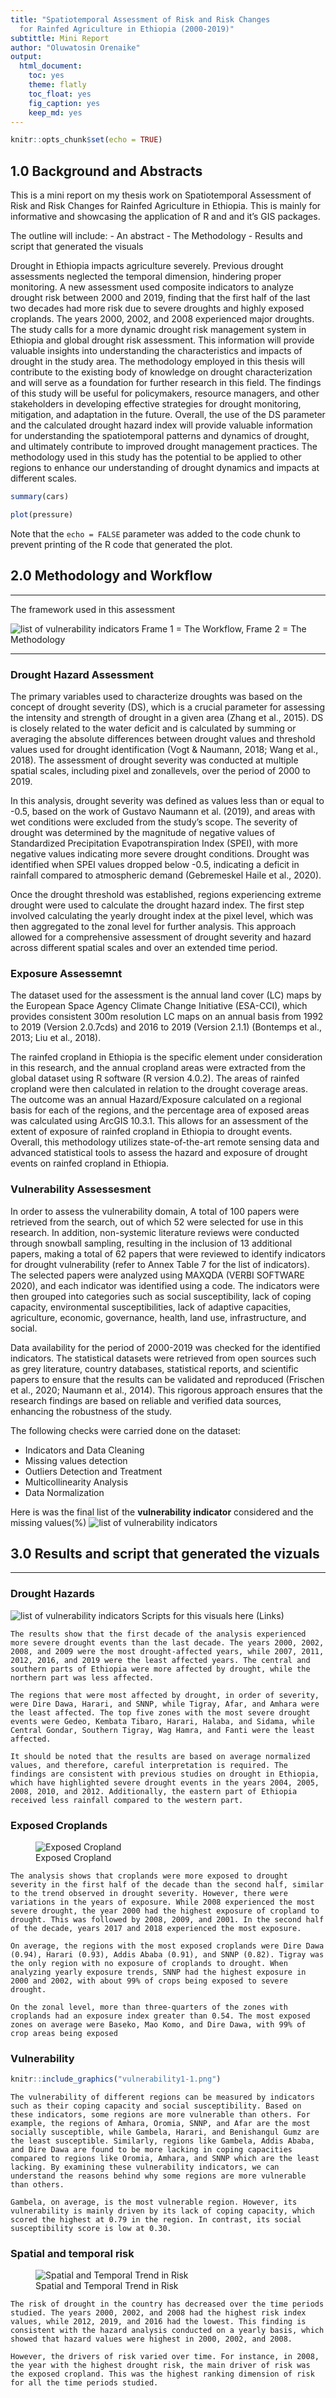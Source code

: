 ```yaml
---
title: "Spatiotemporal Assessment of Risk and Risk Changes 
  for Rainfed Agriculture in Ethiopia (2000-2019)"
subtittle: Mini Report
author: "Oluwatosin Orenaike"
output: 
  html_document: 
    toc: yes
    theme: flatly
    toc_float: yes
    fig_caption: yes
    keep_md: yes
---
```


```{=html}
<style>
.bold-hr {
    border: none;
    border-top: 3px solid black;
    color: black;
    text-align: center;
    font-weight: bold;
}
.normal-hr {
    border: none;
    border-top: 1px solid black;
    color: black;
    text-align: center;
}
</style>
```
<!-- <hr class="bold-hr"> -->

<!-- <hr class="normal-hr"> -->

```r
knitr::opts_chunk$set(echo = TRUE)
```

## 1.0 Background and Abstracts

This is a mini report on my thesis work on Spatiotemporal Assessment of Risk and Risk Changes for Rainfed Agriculture in Ethiopia. This is mainly for informative and showcasing the application of R and and it's GIS packages.

The outline will include: - An abstract - The Methodology - Results and script that generated the visuals

Drought in Ethiopia impacts agriculture severely. Previous drought assessments neglected the temporal dimension, hindering proper monitoring. A new assessment used composite indicators to analyze drought risk between 2000 and 2019, finding that the first half of the last two decades had more risk due to severe droughts and highly exposed croplands. The years 2000, 2002, and 2008 experienced major droughts. The study calls for a more dynamic drought risk management system in Ethiopia and global drought risk assessment. This information will provide valuable insights into understanding the characteristics and impacts of drought in the study area. The methodology employed in this thesis will contribute to the existing body of knowledge on drought characterization and will serve as a foundation for further research in this field. The findings of this study will be useful for policymakers, resource managers, and other stakeholders in developing effective strategies for drought monitoring, mitigation, and adaptation in the future. Overall, the use of the DS parameter and the calculated drought hazard index will provide valuable information for understanding the spatiotemporal patterns and dynamics of drought, and ultimately contribute to improved drought management practices. The methodology used in this study has the potential to be applied to other regions to enhance our understanding of drought dynamics and impacts at different scales.

```r
summary(cars)
```

```r
plot(pressure)
```

Note that the `echo = FALSE` parameter was added to the code chunk to prevent printing of the R code that generated the plot.

## 2.0 Methodology and Workflow

<hr>

The framework used in this assessment

![list of vulnerability indicators](Assessment.jpg) Frame 1 = The Workflow, Frame 2 = The Methodology

<hr>

### Drought Hazard Assessment

The primary variables used to characterize droughts was based on the concept of drought severity (DS), which is a crucial parameter for assessing the intensity and strength of drought in a given area (Zhang et al., 2015). DS is closely related to the water deficit and is calculated by summing or averaging the absolute differences between drought values and threshold values used for drought identification (Vogt & Naumann, 2018; Wang et al., 2018). The assessment of drought severity was conducted at multiple spatial scales, including pixel and zonallevels, over the period of 2000 to 2019.

In this analysis, drought severity was defined as values less than or equal to -0.5, based on the work of Gustavo Naumann et al. (2019), and areas with wet conditions were excluded from the study's scope. The severity of drought was determined by the magnitude of negative values of Standardized Precipitation Evapotranspiration Index (SPEI), with more negative values indicating more severe drought conditions. Drought was identified when SPEI values dropped below -0.5, indicating a deficit in rainfall compared to atmospheric demand (Gebremeskel Haile et al., 2020).

Once the drought threshold was established, regions experiencing extreme drought were used to calculate the drought hazard index. The first step involved calculating the yearly drought index at the pixel level, which was then aggregated to the zonal level for further analysis. This approach allowed for a comprehensive assessment of drought severity and hazard across different spatial scales and over an extended time period.

### Exposure Assessemnt

The dataset used for the assessment is the annual land cover (LC) maps by the European Space Agency Climate Change Initiative (ESA-CCI), which provides consistent 300m resolution LC maps on an annual basis from 1992 to 2019 (Version 2.0.7cds) and 2016 to 2019 (Version 2.1.1) (Bontemps et al., 2013; Liu et al., 2018).

The rainfed cropland in Ethiopia is the specific element under consideration in this research, and the annual cropland areas were extracted from the global dataset using R software (R version 4.0.2). The areas of rainfed cropland were then calculated in relation to the drought coverage areas. The outcome was an annual Hazard/Exposure calculated on a regional basis for each of the regions, and the percentage area of exposed areas was calculated using ArcGIS 10.3.1. This allows for an assessment of the extent of exposure of rainfed cropland in Ethiopia to drought events. Overall, this methodology utilizes state-of-the-art remote sensing data and advanced statistical tools to assess the hazard and exposure of drought events on rainfed cropland in Ethiopia.

### Vulnerability Assessesment

In order to assess the vulnerability domain, A total of 100 papers were retrieved from the search, out of which 52 were selected for use in this research. In addition, non-systemic literature reviews were conducted through snowball sampling, resulting in the inclusion of 13 additional papers, making a total of 62 papers that were reviewed to identify indicators for drought vulnerability (refer to Annex Table 7 for the list of indicators). The selected papers were analyzed using MAXQDA (VERBI SOFTWARE 2020), and each indicator was identified using a code. The indicators were then grouped into categories such as social susceptibility, lack of coping capacity, environmental susceptibilities, lack of adaptive capacities, agriculture, economic, governance, health, land use, infrastructure, and social.

Data availability for the period of 2000-2019 was checked for the identified indicators. The statistical datasets were retrieved from open sources such as grey literature, country databases, statistical reports, and scientific papers to ensure that the results can be validated and reproduced (Frischen et al., 2020; Naumann et al., 2014). This rigorous approach ensures that the research findings are based on reliable and verified data sources, enhancing the robustness of the study.

The following checks were carried done on the dataset:

-   Indicators and Data Cleaning
-   Missing values detection
-   Outliers Detection and Treatment
-   Multicollinearity Analysis
-   Data Normalization

Here is was the final list of the **vulnerability indicator** considered and the missing values(%) ![list of vulnerability indicators](Picture3.png)

## 3.0 Results and script that generated the vizuals

<hr>

### Drought Hazards

![list of vulnerability indicators](Hazard.png)
Scripts for this visuals here (Links)

```
The results show that the first decade of the analysis experienced more severe drought events than the last decade. The years 2000, 2002, 2008, and 2009 were the most drought-affected years, while 2007, 2011, 2012, 2016, and 2019 were the least affected years. The central and southern parts of Ethiopia were more affected by drought, while the northern part was less affected.

The regions that were most affected by drought, in order of severity, were Dire Dawa, Harari, and SNNP, while Tigray, Afar, and Amhara were the least affected. The top five zones with the most severe drought events were Gedeo, Kembata Tibaro, Harari, Halaba, and Sidama, while Central Gondar, Southern Tigray, Wag Hamra, and Fanti were the least affected.

It should be noted that the results are based on average normalized values, and therefore, careful interpretation is required. The findings are consistent with previous studies on drought in Ethiopia, which have highlighted severe drought events in the years 2004, 2005, 2008, 2010, and 2012. Additionally, the eastern part of Ethiopia received less rainfall compared to the western part.
```

### Exposed Croplands

![Exposed Cropland](Cropland_exp.png)

```
The analysis shows that croplands were more exposed to drought severity in the first half of the decade than the second half, similar to the trend observed in drought severity. However, there were variations in the years of exposure. While 2008 experienced the most severe drought, the year 2000 had the highest exposure of cropland to drought. This was followed by 2008, 2009, and 2001. In the second half of the decade, years 2017 and 2018 experienced the most exposure.

On average, the regions with the most exposed croplands were Dire Dawa (0.94), Harari (0.93), Addis Ababa (0.91), and SNNP (0.82). Tigray was the only region with no exposure of croplands to drought. When analyzing yearly exposure trends, SNNP had the highest exposure in 2000 and 2002, with about 99% of crops being exposed to severe drought.

On the zonal level, more than three-quarters of the zones with croplands had an exposure index greater than 0.54. The most exposed zones on average were Baseko, Mao Komo, and Dire Dawa, with 99% of crop areas being exposed
```

### Vulnerability

```r
knitr::include_graphics("vulnerability1-1.png")
```
```
The vulnerability of different regions can be measured by indicators such as their coping capacity and social susceptibility. Based on these indicators, some regions are more vulnerable than others. For example, the regions of Amhara, Oromia, SNNP, and Afar are the most socially susceptible, while Gambela, Harari, and Benishangul Gumz are the least susceptible. Similarly, regions like Gambela, Addis Ababa, and Dire Dawa are found to be more lacking in coping capacities compared to regions like Oromia, Amhara, and SNNP which are the least lacking. By examining these vulnerability indicators, we can understand the reasons behind why some regions are more vulnerable than others.

Gambela, on average, is the most vulnerable region. However, its vulnerability is mainly driven by its lack of coping capacity, which scored the highest at 0.79 in the region. In contrast, its social susceptibility score is low at 0.30.
```

### Spatial and temporal risk

![Spatial and Temporal Trend in Risk](Risk_result.png)
```
The risk of drought in the country has decreased over the time periods studied. The years 2000, 2002, and 2008 had the highest risk index values, while 2012, 2019, and 2016 had the lowest. This finding is consistent with the hazard analysis conducted on a yearly basis, which showed that hazard values were highest in 2000, 2002, and 2008.

However, the drivers of risk varied over time. For instance, in 2008, the year with the highest drought risk, the main driver of risk was the exposed cropland. This was the highest ranking dimension of risk for all the time periods studied.
```
